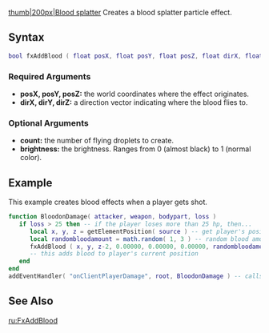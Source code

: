 
{{Client function}}
[[/Image:Fxblood.png.md|thumb|200px|Blood splatter]]
Creates a blood splatter particle effect.

==Syntax==
<syntaxhighlight lang="lua">
bool fxAddBlood ( float posX, float posY, float posZ, float dirX, float dirY, float dirZ, [int count=1, float brightness=1.0] )
</syntaxhighlight>
{{OOP||[[/Effect.md|Effect]].addBlood}}

===Required Arguments===
*'''posX, posY, posZ:''' the world coordinates where the effect originates.
*'''dirX, dirY, dirZ:''' a direction vector indicating where the blood flies to.

===Optional Arguments===
{{OptionalArg}}
*'''count:''' the number of flying droplets to create.
*'''brightness:''' the brightness. Ranges from 0 (almost black) to 1 (normal color).

==Example== 
<section name="Client" class="client" show="true">
This example creates blood effects when a player gets shot.
<syntaxhighlight lang="lua">
function BloodonDamage( attacker, weapon, bodypart, loss )
   if loss > 25 then -- if the player loses more than 25 hp, then...
      local x, y, z = getElementPosition( source ) -- get player's position for adding blood
      local randombloodamount = math.random( 1, 3 ) -- random blood amount 1-3
      fxAddBlood ( x, y, z-2, 0.00000, 0.00000, 0.00000, randombloodamount, 1 )
      -- this adds blood to player's current position
   end
end
addEventHandler( "onClientPlayerDamage", root, BloodonDamage ) -- calls the function when a player loses hp
</syntaxhighlight>
</section>

==See Also==
{{Client Effects functions}}
[[/ru:FxAddBlood.md|ru:FxAddBlood]]